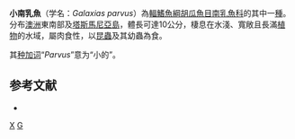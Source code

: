 {{Speciesbox 
| taxon = Galaxias parvus
| authority = [[Frankenberg|Frankenberg]], 1968
| status = DD
| status_system = IUCN3.1
| synonyms = 
}}
'''小南乳魚'''（学名：''Galaxias parvus''）為[[輻鰭魚綱|輻鰭魚綱]][[胡瓜魚目|胡瓜魚目]][[南乳魚科|南乳魚科]]的其中一[[種|種]]。分布[[澳洲|澳洲]]東南部及[[塔斯馬尼亞島|塔斯馬尼亞島]]，體長可達10公分，棲息在水淺、寬敞且長滿[[植物|植物]]的水域，屬肉食性，以[[昆蟲|昆蟲]]及其幼蟲為食。

其[[种加词|种加词]]“''Parvus''”意为“小的”。

==参考文献==
*{{FishBase_species|genus=Galaxias|species=parvus|year=2011|month=12}}

{{taxonbar}}

[[Category:南乳鱼属|X]]
[[Category:1968年描述的魚類|G]]